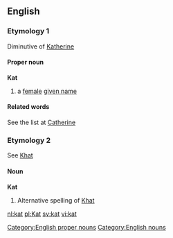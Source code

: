 == English ==
=== Etymology 1 ===
Diminutive of [[Katherine]]
==== Proper noun ====
[[Category:English proper nouns]]
'''Kat'''
# a [[female]] [[given name]]
==== Related words ====
See the list at [[Catherine]]
=== Etymology 2 ===
See [[Khat]]
==== Noun ====
[[Category:English nouns]]
'''Kat'''
# Alternative spelling of [[Khat]]

[[nl:kat]]
[[pl:Kat]]
[[sv:kat]]
[[vi:kat]]
